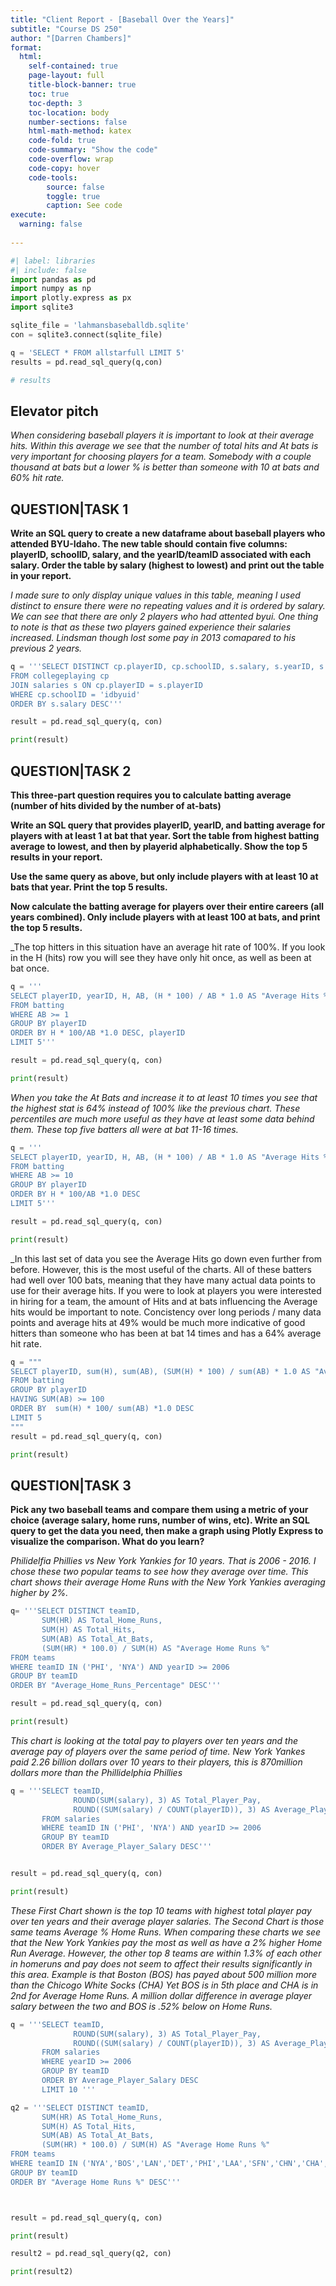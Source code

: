 ```yaml
---
title: "Client Report - [Baseball Over the Years]"
subtitle: "Course DS 250"
author: "[Darren Chambers]"
format:
  html:
    self-contained: true
    page-layout: full
    title-block-banner: true
    toc: true
    toc-depth: 3
    toc-location: body
    number-sections: false
    html-math-method: katex
    code-fold: true
    code-summary: "Show the code"
    code-overflow: wrap
    code-copy: hover
    code-tools:
        source: false
        toggle: true
        caption: See code
execute: 
  warning: false
    
---
```


```python
#| label: libraries
#| include: false
import pandas as pd
import numpy as np
import plotly.express as px
import sqlite3
```

```python
sqlite_file = 'lahmansbaseballdb.sqlite'
con = sqlite3.connect(sqlite_file)

q = 'SELECT * FROM allstarfull LIMIT 5'
results = pd.read_sql_query(q,con)

# results
```


## Elevator pitch

_When considering baseball players it is important to look at their average hits. Within this average we see that the number of total hits and At bats is very important for choosing players for a team. Somebody with a couple thousand at bats but a lower % is better than someone with 10 at bats and 60% hit rate. _

## QUESTION|TASK 1

__Write an SQL query to create a new dataframe about baseball players who attended BYU-Idaho. The new table should contain five columns: playerID, schoolID, salary, and the yearID/teamID associated with each salary. Order the table by salary (highest to lowest) and print out the table in your report.__


_I made sure to only display unique values in this table, meaning I used distinct to ensure there were no repeating values and it is ordered by salary. We can see that there are only 2 players who had attented byui. One thing to note is that as these two players gained experience their salaries increased. Lindsman though lost some pay in 2013 comapared to his previous 2 years._
```python

q = '''SELECT DISTINCT cp.playerID, cp.schoolID, s.salary, s.yearID, s.teamID
FROM collegeplaying cp
JOIN salaries s ON cp.playerID = s.playerID
WHERE cp.schoolID = 'idbyuid'
ORDER BY s.salary DESC'''

result = pd.read_sql_query(q, con)

print(result)
```


## QUESTION|TASK 2

__This three-part question requires you to calculate batting average (number of hits divided by the number of at-bats)__

__Write an SQL query that provides playerID, yearID, and batting average for players with at least 1 at bat that year. Sort the table from highest batting average to lowest, and then by playerid alphabetically. Show the top 5 results in your report.__

__Use the same query as above, but only include players with at least 10 at bats that year. Print the top 5 results.__

__Now calculate the batting average for players over their entire careers (all years combined). Only include players with at least 100 at bats, and print the top 5 results.__

_The top hitters in this situation have an average hit rate of 100%. If you look in the H (hits) row you will see they have only hit once, as well as been at bat once. 
```python
q = '''
SELECT playerID, yearID, H, AB, (H * 100) / AB * 1.0 AS "Average Hits %"
FROM batting
WHERE AB >= 1 
GROUP BY playerID
ORDER BY H * 100/AB *1.0 DESC, playerID 
LIMIT 5'''

result = pd.read_sql_query(q, con)

print(result)
```

_When you take the At Bats and increase it to at least 10 times you see that the highest stat is 64% instead of 100% like the previous chart. These percentiles are much more useful as they have at least some data behind them. These top five batters all were at bat 11-16 times._

```python
q = '''
SELECT playerID, yearID, H, AB, (H * 100) / AB * 1.0 AS "Average Hits %"
FROM batting
WHERE AB >= 10 
GROUP BY playerID
ORDER BY H * 100/AB *1.0 DESC 
LIMIT 5'''

result = pd.read_sql_query(q, con)

print(result)
```

_In this last set of data you see the Average Hits go down even further from before. However, this is the most useful of the charts. All of these batters had well over 100 bats, meaning that they have many actual data points to use for their average hits. If you were to look at players you were interested in hiring for a team, the amount of Hits and at bats influencing the Average hits would be important to note. Concistency over long periods / many data points and average hits at 49% would be much more indicative of good hitters than someone who has been at bat 14 times and has a 64% average hit rate. 
```python

q = """ 
SELECT playerID, sum(H), sum(AB), (SUM(H) * 100) / sum(AB) * 1.0 AS "Average hits %"
FROM batting 
GROUP BY playerID 
HAVING SUM(AB) >= 100
ORDER BY  sum(H) * 100/ sum(AB) *1.0 DESC
LIMIT 5
"""
result = pd.read_sql_query(q, con)

print(result) 
```


## QUESTION|TASK 3

__Pick any two baseball teams and compare them using a metric of your choice (average salary, home runs, number of wins, etc). Write an SQL query to get the data you need, then make a graph using Plotly Express to visualize the comparison. What do you learn?__

_Philidelfia Phillies vs New York Yankies for 10 years. That is 2006 - 2016. I chose these two popular teams to see how they average over time. This chart shows their average Home Runs with the New York Yankies averaging higher by 2%._


```python

q= '''SELECT DISTINCT teamID, 
       SUM(HR) AS Total_Home_Runs, 
       SUM(H) AS Total_Hits, 
       SUM(AB) AS Total_At_Bats, 
       (SUM(HR) * 100.0) / SUM(H) AS "Average Home Runs %"
FROM teams
WHERE teamID IN ('PHI', 'NYA') AND yearID >= 2006
GROUP BY teamID
ORDER BY "Average_Home_Runs_Percentage" DESC'''

result = pd.read_sql_query(q, con)

print(result)

```

_This chart is looking at the total pay to players over ten years and the average pay of players over the same period of time. New York Yankes paid 2.26 billion dollars over 10 years to their players, this is 870million dollars more than the Phillidelphia Phillies_

```python

q = '''SELECT teamID, 
              ROUND(SUM(salary), 3) AS Total_Player_Pay, 
              ROUND((SUM(salary) / COUNT(playerID)), 3) AS Average_Player_Salary
       FROM salaries
       WHERE teamID IN ('PHI', 'NYA') AND yearID >= 2006
       GROUP BY teamID
       ORDER BY Average_Player_Salary DESC'''


result = pd.read_sql_query(q, con)

print(result)
```

_These First Chart shown is the top 10 teams with highest total player pay over ten years and their average player salaries. The Second Chart is those same teams Average % Home Runs. When comparing these charts we see that the New York Yankies pay the most as well as have a 2% higher Home Run Average. 
However, the other top 8 teams are within 1.3% of each other in homeruns and pay does not seem to affect their results significantly in this area. Example is that Boston (BOS) has payed about 500 million more than the Chicogo White Socks (CHA) Yet BOS is in 5th place and CHA is in 2nd for Average Home Runs. A million dollar difference in average player salary between the two and BOS is .52% below on Home Runs.   _ 

```python
q = '''SELECT teamID, 
              ROUND(SUM(salary), 3) AS Total_Player_Pay, 
              ROUND((SUM(salary) / COUNT(playerID)), 3) AS Average_Player_Salary
       FROM salaries
       WHERE yearID >= 2006
       GROUP BY teamID
       ORDER BY Average_Player_Salary DESC
       LIMIT 10 '''

q2 = '''SELECT DISTINCT teamID, 
       SUM(HR) AS Total_Home_Runs, 
       SUM(H) AS Total_Hits, 
       SUM(AB) AS Total_At_Bats, 
       (SUM(HR) * 100.0) / SUM(H) AS "Average Home Runs %"
FROM teams
WHERE teamID IN ('NYA','BOS','LAN','DET','PHI','LAA','SFN','CHN','CHA','NYN') AND yearID >= 2006
GROUP BY teamID
ORDER BY "Average Home Runs %" DESC'''



result = pd.read_sql_query(q, con)

print(result)

result2 = pd.read_sql_query(q2, con)

print(result2)
```
